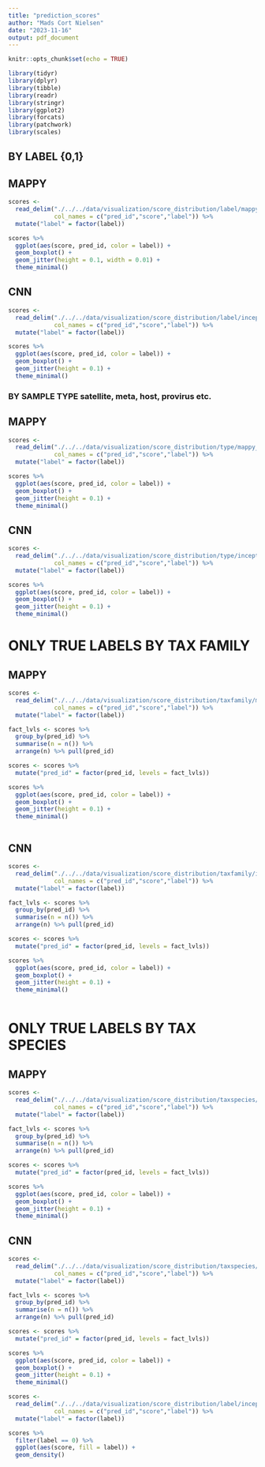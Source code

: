 ```yaml
---
title: "prediction_scores"
author: "Mads Cort Nielsen"
date: "2023-11-16"
output: pdf_document
---
```


```r
knitr::opts_chunk$set(echo = TRUE)
```

```r
library(tidyr)
library(dplyr)
library(tibble)
library(readr)
library(stringr)
library(ggplot2)
library(forcats)
library(patchwork)
library(scales)
```

## BY LABEL {0,1}

## MAPPY

```r


scores <- 
  read_delim("./../../data/visualization/score_distribution/label/mappy_base/mappy.tsv",
             col_names = c("pred_id","score","label")) %>% 
  mutate("label" = factor(label))

scores %>% 
  ggplot(aes(score, pred_id, color = label)) +
  geom_boxplot() +
  geom_jitter(height = 0.1, width = 0.01) +
  theme_minimal()

```

## CNN

```r


scores <- 
  read_delim("./../../data/visualization/score_distribution/label/inception/ko59yma9.tsv",
             col_names = c("pred_id","score","label")) %>% 
  mutate("label" = factor(label))

scores %>% 
  ggplot(aes(score, pred_id, color = label)) +
  geom_boxplot() +
  geom_jitter(height = 0.1) +
  theme_minimal()

```

### BY SAMPLE TYPE satellite, meta, host, provirus etc.

## MAPPY

```r

scores <- 
  read_delim("./../../data/visualization/score_distribution/type/mappy_base/mappy.tsv",
             col_names = c("pred_id","score","label")) %>% 
  mutate("label" = factor(label))

scores %>% 
  ggplot(aes(score, pred_id, color = label)) +
  geom_boxplot() +
  geom_jitter(height = 0.1) +
  theme_minimal()

```

## CNN


```r
scores <- 
  read_delim("./../../data/visualization/score_distribution/type/inception/ko59yma9.tsv",
             col_names = c("pred_id","score","label")) %>% 
  mutate("label" = factor(label))

scores %>% 
  ggplot(aes(score, pred_id, color = label)) +
  geom_boxplot() +
  geom_jitter(height = 0.1) +
  theme_minimal()

```

# ONLY TRUE LABELS BY TAX FAMILY

## MAPPY

```r

scores <- 
  read_delim("./../../data/visualization/score_distribution/taxfamily/mappy_base/mappy.tsv",
             col_names = c("pred_id","score","label")) %>% 
  mutate("label" = factor(label))

fact_lvls <- scores %>% 
  group_by(pred_id) %>% 
  summarise(n = n()) %>% 
  arrange(n) %>% pull(pred_id)

scores <- scores %>% 
  mutate("pred_id" = factor(pred_id, levels = fact_lvls))

scores %>% 
  ggplot(aes(score, pred_id, color = label)) +
  geom_boxplot() +
  geom_jitter(height = 0.1) +
  theme_minimal()



```

## CNN

```r

scores <- 
  read_delim("./../../data/visualization/score_distribution/taxfamily/inception/ko59yma9.tsv",
             col_names = c("pred_id","score","label")) %>% 
  mutate("label" = factor(label))

fact_lvls <- scores %>% 
  group_by(pred_id) %>% 
  summarise(n = n()) %>% 
  arrange(n) %>% pull(pred_id)

scores <- scores %>% 
  mutate("pred_id" = factor(pred_id, levels = fact_lvls))

scores %>% 
  ggplot(aes(score, pred_id, color = label)) +
  geom_boxplot() +
  geom_jitter(height = 0.1) +
  theme_minimal()



```
# ONLY TRUE LABELS BY TAX SPECIES

## MAPPY

```r

scores <- 
  read_delim("./../../data/visualization/score_distribution/taxspecies/mappy_base/mappy.tsv",
             col_names = c("pred_id","score","label")) %>% 
  mutate("label" = factor(label))

fact_lvls <- scores %>% 
  group_by(pred_id) %>% 
  summarise(n = n()) %>% 
  arrange(n) %>% pull(pred_id)

scores <- scores %>% 
  mutate("pred_id" = factor(pred_id, levels = fact_lvls))

scores %>% 
  ggplot(aes(score, pred_id, color = label)) +
  geom_boxplot() +
  geom_jitter(height = 0.1) +
  theme_minimal()

```


## CNN


```r

scores <- 
  read_delim("./../../data/visualization/score_distribution/taxspecies/inception/ko59yma9.tsv",
             col_names = c("pred_id","score","label")) %>% 
  mutate("label" = factor(label))

fact_lvls <- scores %>% 
  group_by(pred_id) %>% 
  summarise(n = n()) %>% 
  arrange(n) %>% pull(pred_id)

scores <- scores %>% 
  mutate("pred_id" = factor(pred_id, levels = fact_lvls))

scores %>% 
  ggplot(aes(score, pred_id, color = label)) +
  geom_boxplot() +
  geom_jitter(height = 0.1) +
  theme_minimal()

```


```r

scores <- 
  read_delim("./../../data/visualization/score_distribution/label/inception/ko59yma9.tsv",
             col_names = c("pred_id","score","label")) %>% 
  mutate("label" = factor(label))

scores %>% 
  filter(label == 0) %>% 
  ggplot(aes(score, fill = label)) +
  geom_density()

```


